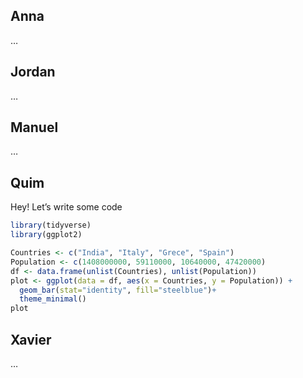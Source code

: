 ## Anna

...


## Jordan

...


## Manuel

...


## Quim

Hey! Let's write some code 

```r
library(tidyverse)
library(ggplot2)

Countries <- c("India", "Italy", "Grece", "Spain")
Population <- c(1408000000, 59110000, 10640000, 47420000)
df <- data.frame(unlist(Countries), unlist(Population))
plot <- ggplot(data = df, aes(x = Countries, y = Population)) +
  geom_bar(stat="identity", fill="steelblue")+
  theme_minimal()
plot
```


## Xavier

...
